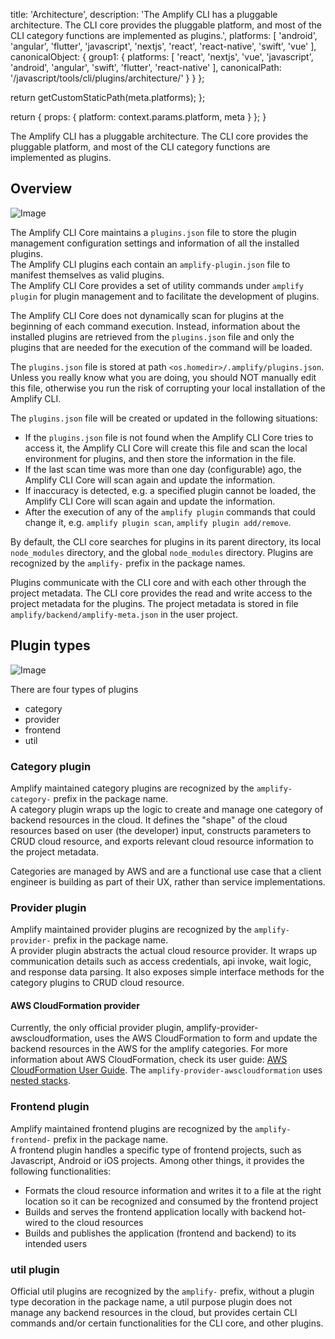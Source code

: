                   
  title: 'Architecture',
  description: 'The Amplify CLI has a pluggable architecture. The CLI core provides the pluggable platform, and most of the CLI category functions are implemented as plugins.',
  platforms: [
    'android',
    'angular',
    'flutter',
    'javascript',
    'nextjs',
    'react',
    'react-native',
    'swift',
    'vue'
  ],
  canonicalObject: {
    group1: {
      platforms: [
        'react',
        'nextjs',
        'vue',
        'javascript',
        'android',
        'angular',
        'swift',
        'flutter',
        'react-native'
      ],
      canonicalPath: '/javascript/tools/cli/plugins/architecture/'
    }
  }
};

  return getCustomStaticPath(meta.platforms);
};

  return {
    props: {
      platform: context.params.platform,
      meta
    }
  };
}
          

  

The Amplify CLI has a pluggable architecture. The CLI core provides the pluggable platform, and most of the CLI category functions are implemented as plugins.

## Overview

![Image](/images/plugin-platform.png)

The Amplify CLI Core maintains a `plugins.json` file to store the plugin management configuration settings and information of all the installed plugins.  <br/>
The Amplify CLI plugins each contain an `amplify-plugin.json` file to manifest themselves as valid plugins.  <br/>
The Amplify CLI Core provides a set of utility commands under `amplify plugin` for plugin management and to facilitate the development of plugins.

The Amplify CLI Core does not dynamically scan for plugins at the beginning of each command execution. Instead, information about the installed plugins are retrieved from the `plugins.json` file and only the plugins that are needed for the execution of the command will be loaded.

The `plugins.json` file is stored at path `<os.homedir>/.amplify/plugins.json`. Unless you really know what you are doing, you should NOT manually edit this file, otherwise you run the risk of corrupting your local installation of the Amplify CLI.

The `plugins.json` file will be created or updated in the following situations:

- If the `plugins.json` file is not found when the Amplify CLI Core tries to access it, the Amplify CLI Core will create this file and scan the local environment for plugins, and then store the information in the file.
- If the last scan time was more than one day (configurable) ago, the Amplify CLI Core will scan again and update the information.
- If inaccuracy is detected, e.g. a specified plugin cannot be loaded, the Amplify CLI Core will scan again and update the information.
- After the execution of any of the `amplify plugin` commands that could change it, e.g. `amplify plugin scan`, `amplify plugin add/remove`.

By default, the CLI core searches for plugins in its parent directory, its local `node_modules` directory, and the global `node_modules` directory. Plugins are recognized by the `amplify-` prefix in the package names.

Plugins communicate with the CLI core and with each other through the project metadata. The CLI core provides the read and write access to the project metadata for the plugins. The project metadata is stored in file `amplify/backend/amplify-meta.json` in the user project.

## Plugin types

![Image](/images/AmplifyCliConcept.jpg)

There are four types of plugins

- category
- provider
- frontend
- util

### Category plugin

Amplify maintained category plugins are recognized by the `amplify-category-` prefix in the package name.<br/>
A category plugin wraps up the logic to create and manage one category of backend resources in the cloud. It defines the "shape" of the cloud resources based on user (the developer) input, constructs parameters to CRUD cloud resource, and exports relevant cloud resource information to the project metadata.

Categories are managed by AWS and are a functional use case that a client engineer is building as part of their UX, rather than service implementations.

### Provider plugin

Amplify maintained provider plugins are recognized by the `amplify-provider-` prefix in the package name.<br/>
A provider plugin abstracts the actual cloud resource provider. It wraps up communication details such as access credentials, api invoke, wait logic, and response data parsing. It also exposes simple interface methods for the category plugins to CRUD cloud resource.

#### AWS CloudFormation provider

Currently, the only official provider plugin, amplify-provider-awscloudformation, uses the AWS CloudFormation to form and update the backend resources in the AWS for the amplify categories. For more information about  AWS CloudFormation, check its user guide:
[AWS CloudFormation User Guide](https://docs.aws.amazon.com/AWSCloudFormation/latest/UserGuide/Welcome.html). The `amplify-provider-awscloudformation` uses
[nested stacks](https://docs.aws.amazon.com/AWSCloudFormation/latest/UserGuide/using-cfn-nested-stacks.html).

### Frontend plugin

Amplify maintained frontend plugins are recognized by the `amplify-frontend-` prefix in the package name.<br/>
A frontend plugin handles a specific type of frontend projects, such as Javascript, Android or iOS projects. Among other things, it provides the following functionalities:

- Formats the cloud resource information and writes it to a file at the right location so it can be recognized and consumed by the frontend project
- Builds and serves the frontend application locally with backend hot-wired to the cloud resources
- Builds and publishes the application (frontend and backend) to its intended users

### util plugin

Official util plugins are recognized by the `amplify-` prefix, without a plugin type decoration in the package name, a util purpose plugin does not manage any backend resources in the cloud, but provides certain CLI commands and/or certain functionalities for the CLI core, and other plugins.
